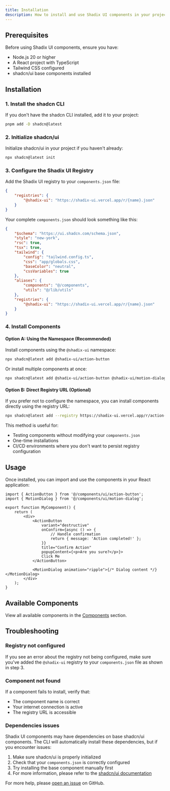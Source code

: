 ```yaml
---
title: Installation
description: How to install and use Shadix UI components in your project
---
```


## Prerequisites

Before using Shadix UI components, ensure you have:

-   Node.js 20 or higher
-   A React project with TypeScript
-   Tailwind CSS configured
-   shadcn/ui base components installed

## Installation

### 1. Install the shadcn CLI

If you don't have the shadcn CLI installed, add it to your project:

```bash
pnpm add -D shadcn@latest
```

### 2. Initialize shadcn/ui

Initialize shadcn/ui in your project if you haven't already:

```bash
npx shadcn@latest init
```

### 3. Configure the Shadix UI Registry

Add the Shadix UI registry to your `components.json` file:

```json
{
    "registries": {
        "@shadix-ui": "https://shadix-ui.vercel.app/r/{name}.json"
    }
}
```

Your complete `components.json` should look something like this:

```json
{
    "$schema": "https://ui.shadcn.com/schema.json",
    "style": "new-york",
    "rsc": true,
    "tsx": true,
    "tailwind": {
        "config": "tailwind.config.ts",
        "css": "app/globals.css",
        "baseColor": "neutral",
        "cssVariables": true
    },
    "aliases": {
        "components": "@/components",
        "utils": "@/lib/utils"
    },
    "registries": {
        "@shadix-ui": "https://shadix-ui.vercel.app/r/{name}.json"
    }
}
```

### 4. Install Components

#### Option A: Using the Namespace (Recommended)

Install components using the `@shadix-ui` namespace:

```bash
npx shadcn@latest add @shadix-ui/action-button
```

Or install multiple components at once:

```bash
npx shadcn@latest add @shadix-ui/action-button @shadix-ui/motion-dialog
```

#### Option B: Direct Registry URL (Optional)

If you prefer not to configure the namespace, you can install components directly using the registry URL:

```bash
npx shadcn@latest add --registry https://shadix-ui.vercel.app/r/action-button.json
```

This method is useful for:

-   Testing components without modifying your `components.json`
-   One-time installations
-   CI/CD environments where you don't want to persist registry configuration

## Usage

Once installed, you can import and use the components in your React application:

```tsx
import { ActionButton } from '@/components/ui/action-button';
import { MotionDialog } from '@/components/ui/motion-dialog';

export function MyComponent() {
    return (
        <div>
            <ActionButton
                variant="destructive"
                onConfirm={async () => {
                    // Handle confirmation
                    return { message: 'Action completed!' };
                }}
                title="Confirm Action"
                popupContent={<p>Are you sure?</p>}>
                Click Me
            </ActionButton>

            <MotionDialog animation="ripple">{/* Dialog content */}</MotionDialog>
        </div>
    );
}
```

## Available Components

View all available components in the [Components](/docs/components) section.

## Troubleshooting

### Registry not configured

If you see an error about the registry not being configured, make sure you've added the `@shadix-ui` registry to your `components.json` file as shown in step 3.

### Component not found

If a component fails to install, verify that:

-   The component name is correct
-   Your internet connection is active
-   The registry URL is accessible

### Dependencies issues

Shadix UI components may have dependencies on base shadcn/ui components. The CLI will automatically install these dependencies, but if you encounter issues:

1. Make sure shadcn/ui is properly initialized
2. Check that your `components.json` is correctly configured
3. Try installing the base component manually first
4. For more information, please refer to the [shadcn/ui documentation](https://ui.shadcn.com/docs/installation)

For more help, please [open an issue](https://github.com/apix-js/shadix-ui/issues) on GitHub.
